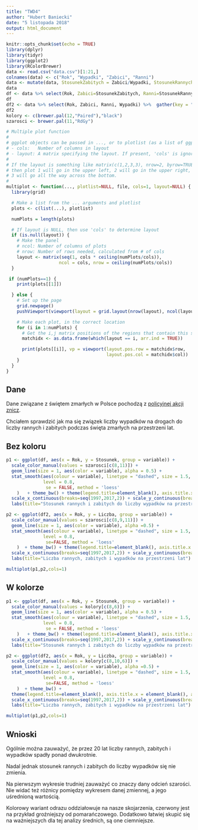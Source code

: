 ---
title: "TWD4"
author: "Hubert Baniecki"
date: "5 listopada 2018"
output: html_document
---

```{r setup, include=FALSE}
knitr::opts_chunk$set(echo = TRUE)
library(dplyr)
library(tidyr)
library(ggplot2)
library(RColorBrewer)
data <- read.csv("data.csv")[1:21,]
colnames(data) <- c("Rok", "Wypadki", "Zabici", "Ranni")
data <- mutate(data, StosunekZabitych = Zabici/Wypadki, StosunekRannych = Ranni/Wypadki)
data
df <- data %>% select(Rok, Zabici=StosunekZabitych, Ranni=StosunekRannych) %>%  gather(key = "variable", value = "Stosunek", -Rok)
df
df2 <- data %>% select(Rok, Zabici, Ranni, Wypadki) %>%  gather(key = "variable", value = "Liczba", -Rok) 
df2
kolory <- c(brewer.pal(12,"Paired"),"black")
szarosci <- brewer.pal(11,"RdGy")
```

```{r include=FALSE}
# Multiple plot function
#
# ggplot objects can be passed in ..., or to plotlist (as a list of ggplot objects)
# - cols:   Number of columns in layout
# - layout: A matrix specifying the layout. If present, 'cols' is ignored.
#
# If the layout is something like matrix(c(1,2,3,3), nrow=2, byrow=TRUE),
# then plot 1 will go in the upper left, 2 will go in the upper right, and
# 3 will go all the way across the bottom.
#
multiplot <- function(..., plotlist=NULL, file, cols=1, layout=NULL) {
  library(grid)

  # Make a list from the ... arguments and plotlist
  plots <- c(list(...), plotlist)

  numPlots = length(plots)

  # If layout is NULL, then use 'cols' to determine layout
  if (is.null(layout)) {
    # Make the panel
    # ncol: Number of columns of plots
    # nrow: Number of rows needed, calculated from # of cols
    layout <- matrix(seq(1, cols * ceiling(numPlots/cols)),
                    ncol = cols, nrow = ceiling(numPlots/cols))
  }

 if (numPlots==1) {
    print(plots[[1]])

  } else {
    # Set up the page
    grid.newpage()
    pushViewport(viewport(layout = grid.layout(nrow(layout), ncol(layout))))

    # Make each plot, in the correct location
    for (i in 1:numPlots) {
      # Get the i,j matrix positions of the regions that contain this subplot
      matchidx <- as.data.frame(which(layout == i, arr.ind = TRUE))

      print(plots[[i]], vp = viewport(layout.pos.row = matchidx$row,
                                      layout.pos.col = matchidx$col))
    }
  }
}
```

## Dane
Dane związane z świętem zmarłych w Polsce pochodzą z [policyjnej akcji znicz](http://statystyka.policja.pl/st/ruch-drogowy/dlugie-weekendy-i-swie/76569,Akcja-quotZniczquot.html).

Chciałem sprawdzić jak ma się związek liczby wypadków na drogach do liczby rannych i zabitych podczas święta zmarłych na przestrzeni lat.

## Bez koloru

```{r echo=FALSE, out.width="100%", out.height="100%", warnings=FALSE}
p1 <- ggplot(df, aes(x = Rok, y = Stosunek, group = variable)) + 
  scale_color_manual(values = szarosci[c(8,11)]) +
  geom_line(size = 1, aes(color = variable), alpha = 0.5) +
  stat_smooth(aes(colour = variable), linetype = "dashed", size = 1.5,
              level = 0.8,
               se = FALSE, method = 'loess'
    )   + theme_bw() + theme(legend.title=element_blank(), axis.title.x = element_blank()) +
  scale_x_continuous(breaks=seq(1997,2017,2)) + scale_y_continuous(breaks=seq(0,1.5,0.3)) +
  labs(title="Stosunek rannych i zabitych do liczby wypadków na przestrzeni lat")

p2 <- ggplot(df2, aes(x = Rok, y = Liczba, group = variable)) + 
  scale_color_manual(values = szarosci[c(8,9,11)]) +
  geom_line(size = 1, aes(color = variable), alpha =0.5) +
  stat_smooth(aes(colour = variable), linetype = "dashed", size = 1.5,
              level = 0.8,
               se=FALSE, method = 'loess'
    )  + theme_bw() + theme(legend.title=element_blank(), axis.title.x = element_blank()) + 
  scale_x_continuous(breaks=seq(1997,2017,2)) + scale_y_continuous(breaks=seq(0,500,100)) +
  labs(title="Liczba rannych, zabitych i wypadków na przestrzeni lat")

multiplot(p1,p2,cols=1)

```

## W kolorze

```{r echo=FALSE, out.width="100%", out.height="100%", warnings=FALSE}
p1 <- ggplot(df, aes(x = Rok, y = Stosunek, group = variable)) + 
  scale_color_manual(values = kolory[c(8,6)]) +
  geom_line(size = 1, aes(color = variable), alpha = 0.5) +
  stat_smooth(aes(colour = variable), linetype = "dashed", size = 1.5,
              level = 0.8,
               se = FALSE, method = 'loess'
    )   + theme_bw() + theme(legend.title=element_blank(), axis.title.x = element_blank(), axis.title.y = element_blank()) +
  scale_x_continuous(breaks=seq(1997,2017,2)) + scale_y_continuous(breaks=seq(0,1.5,0.3)) +
  labs(title="Stosunek rannych i zabitych do liczby wypadków na przestrzeni lat")

p2 <- ggplot(df2, aes(x = Rok, y = Liczba, group = variable)) + 
  scale_color_manual(values = kolory[c(8,10,6)]) +
  geom_line(size = 1, aes(color = variable), alpha =0.5) +
  stat_smooth(aes(colour = variable), linetype = "dashed", size = 1.5,
              level = 0.8,
               se=FALSE, method = 'loess'
    )  + theme_bw() + 
  theme(legend.title=element_blank(), axis.title.x = element_blank(), axis.title.y = element_blank()) + 
  scale_x_continuous(breaks=seq(1997,2017,2)) + scale_y_continuous(breaks=seq(0,500,100)) +
  labs(title="Liczba rannych, zabitych i wypadków na przestrzeni lat")

multiplot(p1,p2,cols=1)

```

## Wnioski
Ogólnie można zauważyć, że przez 20 lat liczby rannych, zabitych i wypadków spadły ponad dwukrotnie. 

Nadal jednak stosunek rannych i zabitych do liczby wypadków się nie zmienia. 

Na pierwszym wykresie trudniej zauważyć co znaczy dany odcień szarości. Nie widać też różnicy pomiędzy wykresem danej zmiennej, a jego uśrednioną wartością. 

Kolorowy wariant odrazu oddziałowuje na nasze skojarzenia, czerwony jest na przykład groźniejszy od pomarańczowego. Dodatkowo łatwiej skupić się na ważniejszych dla tej analizy średnich, są one ciemniejsze.

